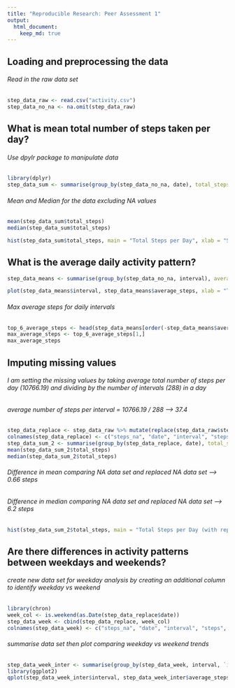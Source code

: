 ```yaml
---
title: "Reproducible Research: Peer Assessment 1"
output: 
  html_document:
    keep_md: true
---
```


## Loading and preprocessing the data

###### Read in the raw data set

```r
step_data_raw <- read.csv("activity.csv")
step_data_no_na <- na.omit(step_data_raw)
```

## What is mean total number of steps taken per day?

###### Use dpylr package to manipulate data

```r
library(dplyr)
step_data_sum <- summarise(group_by(step_data_no_na, date), total_steps = sum(steps))
```

###### Mean and Median for the data excluding NA values

```r
mean(step_data_sum$total_steps) 
median(step_data_sum$total_steps) 
```

```r
hist(step_data_sum$total_steps, main = "Total Steps per Day", xlab = "Sum of Steps Per Day", ylab = "Count of Days")
```


## What is the average daily activity pattern?


```r
step_data_means <- summarise(group_by(step_data_no_na, interval), average_steps = mean(steps))
```

```r
plot(step_data_means$interval, step_data_means$average_steps, xlab = "Time Interval", ylab = "Average Steps Per Inteval", type = "l")
```

###### Max average steps for daily intervals

```r
top_6_average_steps <- head(step_data_means[order(-step_data_means$average_steps, step_data_means$interval), ])
max_average_steps <- top_6_average_steps[1,]
max_average_steps
```

## Imputing missing values

###### I am setting the missing values by taking average total number of steps per day (10766.19) and dividing by the number of intervals (288) in a day
###### average number of steps per interval = 10766.19 / 288 --> 37.4

```r
step_data_replace <- step_data_raw %>% mutate(replace(step_data_raw$steps, which(is.na(step_data_raw$steps)),37.4))
colnames(step_data_replace) <- c("steps_na", "date", "interval", "steps")
step_data_sum_2 <- summarise(group_by(step_data_replace, date), total_steps = sum(steps))
mean(step_data_sum_2$total_steps)
median(step_data_sum_2$total_steps)
```

###### Difference in mean comparing NA data set and replaced NA data set --> 0.66 steps
###### Difference in median comparing NA data set and replaced NA data set --> 6.2 steps

```r
hist(step_data_sum_2$total_steps, main = "Total Steps per Day (with replaced values)", xlab = "Sum of Steps Per Day", ylab = "Count of Days")
```

## Are there differences in activity patterns between weekdays and weekends?

###### create new data set for weekday analysis by creating an additional column to identify weekday vs weekend

```r
library(chron)
week_col <- is.weekend(as.Date(step_data_replace$date))
step_data_week <- cbind(step_data_replace, week_col)
colnames(step_data_week) <- c("steps_na", "date", "interval", "steps", "is_weekend?")
```

###### summarise data set then plot comparing weekday vs weekend trends

```r
step_data_week_inter <- summarise(group_by(step_data_week, interval, `is_weekend?`), average_steps = mean(steps))
library(ggplot2)
qplot(step_data_week_inter$interval, step_data_week_inter$average_steps, group = `is_weekend?`, data = step_data_week_inter, geom = "line", col = `is_weekend?`, xlab = "Time Interval", ylab = "Average Steps", main = "Average Steps Weekend Vs WeekDay") + scale_color_manual(labels = c("Weekday", "Weekend"), values = c("red", "blue"))
```
